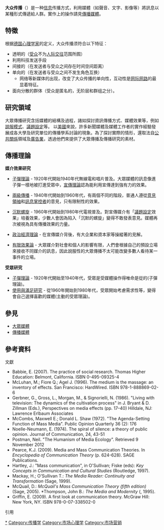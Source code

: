 {{NoteTA|G1=IT|G2=People}}
{{Multiple issues|
{{No footnotes|time=2014-10-05T08:43:04+00:00}}
{{Expand language|1=en|time=2020-10-01T11:26:39+00:00}}
}}
'''大众传播'''（{{Lang-en|Mass communication}}）是一种[[信息|信息]]传播方式，利用媒體（如聲音、文字、影像等）將訊息以某種形式傳遞給人群。實作上的操作請見[[傳播媒體|傳播媒體]]。

==特徵==
根据[[德国|德国]][[心理学家|心理学家]]{{Internal link helper/de|格哈德·马利兹克|Gerhard Maletzke}}的定义，大众传播须符合以下特征：
*透明的（[[受众|受众]]不为[[人际交往|人际交往]]范围所囿）
*利用科技发送手段
*间接的（在发送者与受众之间存在时间空间距离）
*单向的（在发送者与受众之间不发生角色互换）
**网络等新媒体的出现，改变了大众传播的单向性，互动性是[[网际网路|网际网路]]的最显着特征。
*面向分散的群体（受众是匿名的，无阶层和群组之分）。

==研究領域==
大眾傳播研究含括媒體的結構及過程，諸如探討資訊傳播方式、媒體效果等，例如[[說服模式|說服模式]]、[[議題設定|議題設定]]等。
以[[美國|美國]]來說，許多新聞媒體及媒體工作者的實作經驗發展成各大學及研究單位的傳播學系討論的現象。為了探討實際的情形，還取法自[[公共關係|公共關係]]領域及[[廣告業|廣告業]]，透過他們來提供了大眾傳播及傳播研究的素材。

==傳播理論==
'''媒介效果研究'''

*[[子彈理論|子彈理論]] - 1920年代開始1940年代無線電和唱片普及。大眾媒體的訊息像進子彈一樣地被打進受眾中，[[宣傳理論|宣傳理論]]認為能利用宣傳達到強有力的效果。

*[[兩級傳播|兩級傳播]] - 1940年代開始到1960年代，有兩個不同的階段，普通人遵從[[意見領袖|意見領袖]]和[[訊息掌控者|訊息掌控者]]的意見，只有限制性的效果。

*[[沉默螺旋|沉默螺旋]] - 1960年代開始到1980年代電視普及。對宣傳媒介有「[[議題設定|議題設定]]效果」培養效果，少數人會因為陷入「沉默的螺旋」變得不敢發表意見。媒體再次被視為具有傳播效果的力量。

*[[政治經濟理論|政治經濟理論]] - 在宣傳媒介背後，有大企業和資本家等操縱著的見解。

*[[有限效果論|有限效果論]] - 大眾媒介對社會和個人的影響有限，人們會根據自己的預設立場來接收不同媒介的訊息，因此說服性的大眾傳播不太可能改變多數人看待某一事件的立場。

'''受眾研究'''
*[[子彈理論|子彈理論]] - 1920年代開始至1940年代，受眾是受媒體操作得唯命是從的(子彈理論)。
*[[使用與滿足研究|使用與滿足研究]] - 從1960年開始到1980年代，受眾開始考慮需求性等，變得會自己選擇喜歡的媒體(主動的受眾理論)。

==參見==
*[[大眾媒體|大眾媒體]]
*[[傳播媒體|傳播媒體]]

== 參考資料 ==
;文獻
*Babbie, E. (2007). The practice of social research. Thomas Higher Education: Belmont, California. ISBN 0-495-09325-4
*McLuhan, M.; Fiore Q.; Agel J. (1996). The medium is the massage: an inventory of effects. San Francisco: HardWired. ISBN 978-1-888869-02-6
*Gerbner, G., Gross, L., Morgan, M., & Signorielli, N. (1986). "Living with television: The dynamics of the cultivation process" in J. Bryant & D. Zillman (Eds.), Perspectives on media effects (pp. 17–40) Hilldale, NJ: Lawrence Erlbaum Associates
*McCombs, Maxwell E.; Donald L. Shaw (1972). "The Agenda-Setting Function of Mass Media". Public Opinion Quarterly 36 (2): 176
*Noelle-Neumann, E. (1974). The spiral of silence: a theory of public opinion. Journal of Communication, 24, 43-51
*Postman, Neil. "The Humanism of Media Ecology". Retrieved 9 November 2012
* Pearce, K.J. (2009). Media and Mass Communication Theories. In ''Encyclopedia of Communication Theory'' (p. 624-628). SAGE Publications. 
* Hartley, J.: "Mass communication", in O'Sullivan; Fiske (eds): ''Key Concepts in Communication and Cultural Studies'' (Routledge, 1997).
* Mackay, H.; O'Sullivan T.: ''The Media Reader: Continuity and Transformation'' (Sage, 1999).
* McQuail, D.: ''McQuail's Mass Communication Theory (fifth edition)'' (Sage, 2005). *Thompson, John B.: ''The Media and Modernity'' ({{tsl|en|Polity (publisher)|Polity}}, 1995).
* Griffin, E. (2009). A first look at communication theory. McGraw Hill: New York, NY. ISBN 978-0-07-338502-0

;引用
{{reflist|1}}

{{Authority control}}
[[Category:大眾媒體|*]]
[[Category:传播学|Category:传播学]]
[[Category:市场心理学|Category:市场心理学]]
[[Category:市场营销|Category:市场营销]]

<!--
==大眾傳播的特性==

根據約翰湯普森的解釋大眾傳播有以下5個特性。

一、在生產及分配上包含技術及理論，從[[印刷媒體|印刷媒體]]到[[網路|網路]]發展的歷史中顯示，大眾傳播能商業性地利用。二、包含大量生產的符號化。 象以正好電視台時候廣告銷售的狀態被目的要一樣地，報紙由於同樣的理由依靠空間。 大規模Communication的第3號的特性是信息15生產和招待會之間分別的關係。 在用時間和空間，製片人16的比較被遷移了到'遠方的東西里(上)'在範圍有第4號的特徵。 在最後時，有關信息流通，湯普森注意宣傳媒體的第5號的特性。 這是對交流的'多的1'形式。在那裡，產品，被大量的聽眾17大量生產，能擴大。

-->